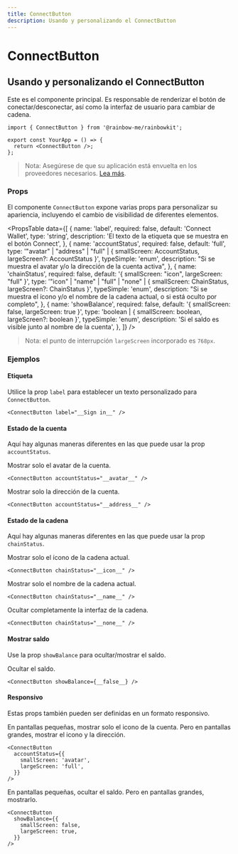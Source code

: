 ```yaml
---
title: ConnectButton
description: Usando y personalizando el ConnectButton
---
```


# ConnectButton

## Usando y personalizando el ConnectButton

Este es el componente principal. Es responsable de renderizar el botón de conectar/desconectar, así como la interfaz de usuario para cambiar de cadena.

```tsx
import { ConnectButton } from '@rainbow-me/rainbowkit';

export const YourApp = () => {
  return <ConnectButton />;
};
```

> Nota: Asegúrese de que su aplicación está envuelta en los proveedores necesarios. [Lea más](/docs/installation#wrap-providers).

### Props

El componente `ConnectButton` expone varias props para personalizar su apariencia, incluyendo el cambio de visibilidad de diferentes elementos.

<PropsTable
  data={[
    {
      name: 'label',
      required: false,
      default: 'Connect Wallet',
      type: 'string',
      description: 'El texto de la etiqueta que se muestra en el botón Connect',
    },
    {
      name: 'accountStatus',
      required: false,
      default: 'full',
      type: '"avatar" | "address" | "full" | { smallScreen: AccountStatus, largeScreen?: AccountStatus }',
      typeSimple: 'enum',
      description:
        "Si se muestra el avatar y/o la dirección de la cuenta activa",
    },
    {
      name: 'chainStatus',
      required: false,
      default: '{ smallScreen: "icon", largeScreen: "full" }',
      type: '"icon" | "name" | "full" | "none" | { smallScreen: ChainStatus, largeScreen?: ChainStatus }',
      typeSimple: 'enum',
      description:
        "Si se muestra el ícono y/o el nombre de la cadena actual, o si está oculto por completo",
    },
    {
      name: 'showBalance',
      required: false,
      default: '{ smallScreen: false, largeScreen: true }',
      type: 'boolean | { smallScreen: boolean, largeScreen?: boolean }',
      typeSimple: 'enum',
      description:
        'Si el saldo es visible junto al nombre de la cuenta',
    },
  ]}
/>

> Nota: el punto de interrupción `largeScreen` incorporado es `768px`.

### Ejemplos

#### Etiqueta

Utilice la prop `label` para establecer un texto personalizado para `ConnectButton`.

```tsx
<ConnectButton label="__Sign in__" />
```

#### Estado de la cuenta

Aquí hay algunas maneras diferentes en las que puede usar la prop `accountStatus`.

Mostrar solo el avatar de la cuenta.

```tsx
<ConnectButton accountStatus="__avatar__" />
```

Mostrar solo la dirección de la cuenta.

```tsx
<ConnectButton accountStatus="__address__" />
```

#### Estado de la cadena

Aquí hay algunas maneras diferentes en las que puede usar la prop `chainStatus`.

Mostrar solo el ícono de la cadena actual.

```tsx
<ConnectButton chainStatus="__icon__" />
```

Mostrar solo el nombre de la cadena actual.

```tsx
<ConnectButton chainStatus="__name__" />
```

Ocultar completamente la interfaz de la cadena.

```tsx
<ConnectButton chainStatus="__none__" />
```

#### Mostrar saldo

Use la prop `showBalance` para ocultar/mostrar el saldo.

Ocultar el saldo.

```tsx
<ConnectButton showBalance={__false__} />
```

#### Responsivo

Estas props también pueden ser definidas en un formato responsivo.

En pantallas pequeñas, mostrar solo el icono de la cuenta. Pero en pantallas grandes, mostrar el icono y la dirección.

```tsx
<ConnectButton
  accountStatus={{
    smallScreen: 'avatar',
    largeScreen: 'full',
  }}
/>
```

En pantallas pequeñas, ocultar el saldo. Pero en pantallas grandes, mostrarlo.

```tsx
<ConnectButton
  showBalance={{
    smallScreen: false,
    largeScreen: true,
  }}
/>
```
